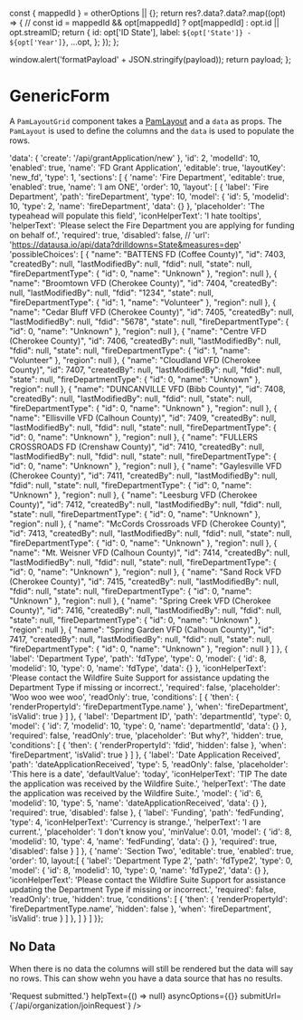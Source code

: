 
  const { mappedId } = otherOptions || {};
  return res?.data?.data?.map((opt) => {
    // const id = mappedId && opt[mappedId] ? opt[mappedId] : opt.id || opt.streamID;
    return {
      id: opt['ID State'],
      label: `${opt['State']} - ${opt['Year']}`,
      ...opt,
    };
  });
};

<Meta title="Form/GenericForm" component={GenericForm} />

  window.alert('formatPayload' + JSON.stringify(payload));
  return payload;
};

# GenericForm

A `PamLayoutGrid` component takes a [PamLayout](/?path=/dataStructures/pamLayout) and a `data` as props. The `PamLayout` is used to define the columns and the `data` is used to populate the rows.

  'data': {
    'create': '/api/grantApplication/new'
  },
  'id': 2,
  'modelId': 10,
  'enabled': true,
  'name': 'FD Grant Application',
  'editable': true,
  'layoutKey': 'new_fd',
  'type': 1,
  'sections': [
    {
      'name': 'Fire Department',
      'editable': true,
      'enabled': true,
      'name': 'I am ONE',
      'order': 10,
      'layout': [
        {
          'label': 'Fire Department',
          'path': 'fireDepartment',
          'type': 10,
          'model': {
            'id': 5,
            'modelid': 10,
            'type': 2,
            'name': 'fireDepartment',
            'data': {}
          },
          'placeholder': 'The typeahead will populate this field',
          'iconHelperText': 'I hate tooltips',
          'helperText': 'Please select the Fire Department you are applying for funding on behalf of.',
          'required': true,
          'disabled': false,
          // 'url': 'https://datausa.io/api/data?drilldowns=State&measures=dep'
          'possibleChoices': [
  {
    "name": "BATTENS FD (Coffee County)",
    "id": 7403,
    "createdBy": null,
    "lastModifiedBy": null,
    "fdid": null,
    "state": null,
    "fireDepartmentType": {
      "id": 0,
      "name": "Unknown"
    },
    "region": null
  },
  {
    "name": "Broomtown VFD (Cherokee County)",
    "id": 7404,
    "createdBy": null,
    "lastModifiedBy": null,
    "fdid": "1234",
    "state": null,
    "fireDepartmentType": {
      "id": 1,
      "name": "Volunteer"
    },
    "region": null
  },
  {
    "name": "Cedar Bluff VFD (Cherokee County)",
    "id": 7405,
    "createdBy": null,
    "lastModifiedBy": null,
    "fdid": "5678",
    "state": null,
    "fireDepartmentType": {
      "id": 0,
      "name": "Unknown"
    },
    "region": null
  },
  {
    "name": "Centre VFD (Cherokee County)",
    "id": 7406,
    "createdBy": null,
    "lastModifiedBy": null,
    "fdid": null,
    "state": null,
    "fireDepartmentType": {
      "id": 1,
      "name": "Volunteer"
    },
    "region": null
  },
  {
    "name": "Cloudland VFD (Cherokee County)",
    "id": 7407,
    "createdBy": null,
    "lastModifiedBy": null,
    "fdid": null,
    "state": null,
    "fireDepartmentType": {
      "id": 0,
      "name": "Unknown"
    },
    "region": null
  },
  {
    "name": "DUNCANVILLE VFD (Bibb County)",
    "id": 7408,
    "createdBy": null,
    "lastModifiedBy": null,
    "fdid": null,
    "state": null,
    "fireDepartmentType": {
      "id": 0,
      "name": "Unknown"
    },
    "region": null
  },
  {
    "name": "Ellisville VFD (Calhoun County)",
    "id": 7409,
    "createdBy": null,
    "lastModifiedBy": null,
    "fdid": null,
    "state": null,
    "fireDepartmentType": {
      "id": 0,
      "name": "Unknown"
    },
    "region": null
  },
  {
    "name": "FULLERS CROSSROADS FD (Crenshaw County)",
    "id": 7410,
    "createdBy": null,
    "lastModifiedBy": null,
    "fdid": null,
    "state": null,
    "fireDepartmentType": {
      "id": 0,
      "name": "Unknown"
    },
    "region": null
  },
  {
    "name": "Gaylesville VFD (Cherokee County)",
    "id": 7411,
    "createdBy": null,
    "lastModifiedBy": null,
    "fdid": null,
    "state": null,
    "fireDepartmentType": {
      "id": 0,
      "name": "Unknown"
    },
    "region": null
  },
  {
    "name": "Leesburg VFD (Cherokee County)",
    "id": 7412,
    "createdBy": null,
    "lastModifiedBy": null,
    "fdid": null,
    "state": null,
    "fireDepartmentType": {
      "id": 0,
      "name": "Unknown"
    },
    "region": null
  },
  {
    "name": "McCords Crossroads VFD (Cherokee County)",
    "id": 7413,
    "createdBy": null,
    "lastModifiedBy": null,
    "fdid": null,
    "state": null,
    "fireDepartmentType": {
      "id": 0,
      "name": "Unknown"
    },
    "region": null
  },
  {
    "name": "Mt. Weisner VFD (Calhoun County)",
    "id": 7414,
    "createdBy": null,
    "lastModifiedBy": null,
    "fdid": null,
    "state": null,
    "fireDepartmentType": {
      "id": 0,
      "name": "Unknown"
    },
    "region": null
  },
  {
    "name": "Sand Rock VFD (Cherokee County)",
    "id": 7415,
    "createdBy": null,
    "lastModifiedBy": null,
    "fdid": null,
    "state": null,
    "fireDepartmentType": {
      "id": 0,
      "name": "Unknown"
    },
    "region": null
  },
  {
    "name": "Spring Creek VFD (Cherokee County)",
    "id": 7416,
    "createdBy": null,
    "lastModifiedBy": null,
    "fdid": null,
    "state": null,
    "fireDepartmentType": {
      "id": 0,
      "name": "Unknown"
    },
    "region": null
  },
  {
    "name": "Spring Garden VFD (Calhoun County)",
    "id": 7417,
    "createdBy": null,
    "lastModifiedBy": null,
    "fdid": null,
    "state": null,
    "fireDepartmentType": {
      "id": 0,
      "name": "Unknown"
    },
    "region": null
  }
]
        },
        {
          'label': 'Department Type',
          'path': 'fdType',
          'type': 0,
          'model': {
            'id': 8,
            'modelid': 10,
            'type': 0,
            'name': 'fdType',
            'data': {}
          },
          'iconHelperText': 'Please contact the Wildfire Suite Support for assistance updating the Department Type if missing or incorrect.',
          'required': false,
          'placeholder': 'Woo woo wee woo',
          'readOnly': true,
          'conditions': [
            {
              'then': {
                'renderPropertyId': 'fireDepartmentType.name'
              },
              'when': 'fireDepartment',
              'isValid': true
            }
          ]
        },
        {
          'label': 'Department ID',
          'path': 'departmentId',
          'type': 0,
          'model': {
            'id': 7,
            'modelid': 10,
            'type': 0,
            'name': 'departmentId',
            'data': {}
          },
          'required': false,
          'readOnly': true,
          'placeholder': 'But why?',
          'hidden': true,
          'conditions': [
            {
              'then': {
                'renderPropertyId': 'fdid',
                'hidden': false
              },
              'when': 'fireDepartment',
              'isValid': true
            }
          ]
        },
        {
          'label': 'Date Application Received',
          'path': 'dateApplicationReceived',
          'type': 5,
          'readOnly': false,
          'placeholder': 'This here is a date',
          'defaultValue': 'today',
          'iconHelperText': 'TIP The date the application was received by the Wildfire Suite.',
          'helperText': 'The date the application was received by the Wildfire Suite.',
          'model': {
            'id': 6,
            'modelid': 10,
            'type': 5,
            'name': 'dateApplicationReceived',
            'data': {}
          },
          'required': true,
          'disabled': false
        },
        {
          'label': 'Funding',
          'path': 'fedFunding',
          'type': 4,
          'iconHelperText': 'Currency is strange.',
          'helperText': 'I are current.',
          'placeholder': 'I don\'t know you',
          'minValue': 0.01,
          'model': {
            'id': 8,
            'modelid': 10,
            'type': 4,
            'name': 'fedFunding',
            'data': {}
          },
          'required': true,
          'disabled': false
        }
      ]
    },
    {
      'name': 'Section Two',
      'editable': true,
      'enabled': true,
      'order': 10,
      layout:[
        {
          'label': 'Department Type 2',
          'path': 'fdType2',
          'type': 0,
          'model': {
            'id': 8,
            'modelid': 10,
            'type': 0,
            'name': 'fdType2',
            'data': {}
          },
          'iconHelperText': 'Please contact the Wildfire Suite Support for assistance updating the Department Type if missing or incorrect.',
          'required': false,
          'readOnly': true,
          'hidden': true,
          'conditions': [
            {
              'then': {
                'renderPropertyId': 'fireDepartmentType.name',
                'hidden': false
              },
              'when': 'fireDepartment',
              'isValid': true
            }
          ]
        },
      ]
    }
   ]
}};

## No Data

When there is no data the columns will still be rendered but the data will say no rows. This can show wehn you have a data source that has no results.

<Canvas>
  <Story name="No Data">
    <Router>
      <GenericForm
        layoutOptions={layout}
        domainUrl={''}
        successUrl="/"
        cancelUrl="/"
        formatPayload={formatPayload}
        alternatingCols={false}
        iconOptions={{
          color: 'secondary',
          style: { fontSize: 20, top: 2, position: 'relative' },
        }}
        twoColumn={true}
        headerTitle="Request Access"
        unitLabel="Organization Access Request"
        formatSubmitMessage={() => 'Request submitted.'}
        helpText={() => null}
        asyncOptions={{}}
        submitUrl={`/api/organization/joinRequest`}
      />
    </Router>
  </Story>
</Canvas>

